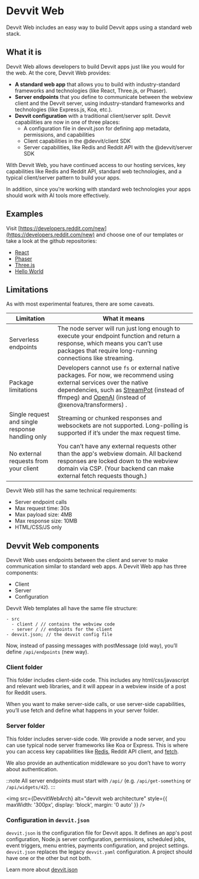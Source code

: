 
# Devvit Web

Devvit Web includes an easy way to build Devvit apps using a standard web stack.

## What it is

Devvit Web allows developers to build Devvit apps just like you would for the web. At the core, Devvit Web provides:

- **A standard web app** that allows you to build with industry-standard frameworks and technologies (like React, Three.js, or Phaser).
- **Server endpoints** that you define to communicate between the webview client and the Devvit server, using industry-standard frameworks and technologies (like Express.js, Koa, etc.).
- **Devvit configuration** with a traditional client/server split. Devvit capabilities are now in one of three places:
  - A configuration file in devvit.json for defining app metadata, permissions, and capabilities
  - Client capabilities in the @devvit/client SDK
  - Server capabilities, like Redis and Reddit API with the @devvit/server SDK

With Devvit Web, you have continued access to our hosting services, key capabilities like Redis and Reddit API, standard web technologies, and a typical client/server pattern to build your apps.

In addition, since you’re working with standard web technologies your apps should work with AI tools more effectively.

## Examples

Visit [https://developers.reddit.com/new](https://developers.reddit.com/new) and choose one of our templates or take a look at the github repositories:

* [React](https://github.com/reddit/devvit-template-react)
* [Phaser](https://github.com/reddit/devvit-template-phaser)
* [Three.js](https://github.com/reddit/devvit-template-threejs)
* [Hello World](https://github.com/reddit/devvit-template-hello-world)

## Limitations

As with most experimental features, there are some caveats.

| Limitation                                       | What it means                                                                                                                                                                                                                                                                                         |
| ------------------------------------------------ | ----------------------------------------------------------------------------------------------------------------------------------------------------------------------------------------------------------------------------------------------------------------------------------------------------- |
| Serverless endpoints                             | The node server will run just long enough to execute your endpoint function and return a response, which means you can’t use packages that require long-running connections like streaming.                                                                                                           |
| Package limitations                              | Developers cannot use `fs` or external native packages. For now, we recommend using external services over the native dependencies, such as [StreamPot](https://streampot.io/) (instead of ffmpeg) and [OpenAI](https://platform.openai.com/docs/guides/embeddings) (instead of @xenova/transformers) . |
| Single request and single response handling only | Streaming or chunked responses and websockets are not supported. Long-polling is supported if it’s under the max request time.                                                                                                                                                                        |
| No external requests from your client            | You can’t have any external requests other than the app's webview domain. All backend responses are locked down to the webview domain via CSP. (Your backend can make external fetch requests though.)                                                                                                |

Devvit Web still has the same technical requirements:

- Server endpoint calls
- Max request time: 30s
- Max payload size: 4MB
- Max response size: 10MB
- HTML/CSS/JS only


## Devvit Web components

Devvit Web uses endpoints between the client and server to make communication similar to standard web apps. A Devvit Web app has three components:

- Client
- Server
- Configuration

Devvit Web templates all have the same file structure:

```tsx
- src
  - client / // contains the webview code
  - server / // endpoints for the client
- devvit.json; // the devvit config file
```

Now, instead of passing messages with postMessage (old way), you’ll define `/api/endpoints` (new way).

### Client folder

This folder includes client-side code. This includes any html/css/javascript and relevant web libraries, and it will appear in a webview inside of a post for Reddit users.

When you want to make server-side calls, or use server-side capabilities, you’ll use fetch and define what happens in your server folder.

### Server folder

This folder includes server-side code. We provide a node server, and you can use typical node server frameworks like Koa or Express. This is where you can access key capabilities like [Redis](../server/redis.mdx), Reddit API client, and [fetch](../server/http-fetch.mdx).

We also provide an authentication middleware so you don’t have to worry about authentication.

::note
All server endpoints must start with `/api/` (e.g. `/api/get-something` or `/api/widgets/42`).
:::

<img src={DevvitWebArch} alt="devvit web architecture" style={{ maxWidth: '300px', display: 'block', margin: '0 auto' }} />

### Configuration in `devvit.json`

`devvit.json` is the configuration file for Devvit apps. It defines an app's post configuration, Node.js server configuration, permissions, scheduled jobs, event triggers, menu entries, payments configuration, and project settings. `devvit.json` replaces the legacy `devvit.yaml` configuration. A project should have one or the other but not both.

Learn more about [devvit.json](./devvit_web_configuration)
